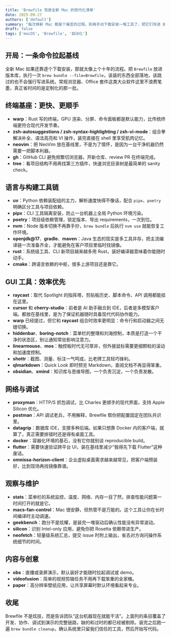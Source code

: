 ```yaml
---
title: 'Brewfile 驾驶全新 Mac 的现代化清单'
date: 2025-09-27
authors: ['default']
summary: "每次换新 Mac 都是个痛苦的过程。别再手动下载安装一堆工具了，把它们写进 Brewfile，执行一次命令就能把机器拉到可用状态。"
draft: false
tags: ['macOS', 'Brewfile', '自动化']
---
```


## 开局：一条命令拉起基线

全新 Mac 如果还靠逐个下载安装，那就太像上个十年的流程。把 `Brewfile` 放进版本库，执行一次 `brew bundle --file=Brewfile`，该装的东西全部落地，该跳过的也不会强行写进系统。常规浏览器、Office 套件这类大众软件这里不浪费笔墨，真正省时间的是定制化的那一批。

## 终端基座：更快、更顺手

- **warp**：Rust 写的终端，GPU 渲染、分屏、命令面板都是默认能力，比传统终端更符合现代开发节奏。
- **zsh-autosuggestions / zsh-syntax-highlighting / zsh-vi-mode**：组合拳解决补全、语法高亮和 VI 操作，装完直接在 shell 里享受肌肉记忆。
- **neovim**：把 NeoVim 放在基线里，不是为了情怀，是因为一台干净机器仍然需要一把脚本利器。
- **gh**：GitHub CLI 避免频繁切浏览器，开新仓库、review PR 在终端完成。
- **tree**：看项目结构不用再找第三方插件，快速浏览目录树是最简单的 sanity check。

## 语言与构建工具链

- **uv**：Python 依赖装配组的主力，解析速度快得不像话，配合 `pipx`、`poetry` 明确区分工具与项目依赖。
- **pipx**：CLI 工具隔离安装，防止一台机器上全局 Python 环境污染。
- **poetry**：项目级依赖管理，锁定版本、导出 requirements，一次到位。
- **nvm**：Node 版本切换不再靠手抄，`brew bundle` 后执行 `nvm use` 就能恢复工作环境。
- **openjdk@17**、**gradle**、**maven**：Java 生态的现实是多工具并存，把主流编译链一次准备齐全，才能避免在客户项目里临时找镜像。
- **rust**：系统级工具、CLI 新项目越来越多用 Rust，装好编译器意味着你能随时动手。
- **cmake**：跨语言依赖的中枢，很多上游项目还是靠它。

## GUI 工具：效率优先

- **raycast**：取代 Spotlight 的指挥塔，剪贴板历史、脚本命令、API 调用都能挂在这里。
- **cursor** 和 **cherry-studio**：前者是 AI 助手融合到 IDE，后者是多模型客户端。都放在基线里，是为了保证机器随时具备现代代码协作能力。
- **warp** 已经提过，但它和 **raycast** 组合时效率更明显：命令行和启动器之间无缝切换。
- **hiddenbar**、**boring-notch**：菜单栏的整理和刘海控制，本质是打造一个干净的状态区，别让通知常驻影响注意力。
- **linearmouse**、**mos**：触控板时代无可厚非，但外接鼠标需要更细颗粒的滚动和加速度控制。
- **shottr**：截图、测量、标注一气呵成，比老牌工具轻巧锋利。
- **qlmarkdown**：Quick Look 即时预览 Markdown，查阅文档不再显得笨重。
- **obsidian**、**xmind**：知识库与思维导图，一个负责沉淀，一个负责发散。

## 网络与调试

- **proxyman**：HTTP/S 抓包调试，比 Charles 更顺手的现代界面，支持 Apple Silicon 优化。
- **postman**：API 调试老兵，不用解释，Brewfile 帮你把配置固定在团队共识里。
- **datagrip**：数据库 IDE，支撑多种后端。如果只想靠 Docker 内的客户端，就算了，真正需要排错时还是得有桌面工具。
- **docker**：容器化环境的基石，没有它你就别谈 reproducible build。
- **flutter**：需要快速验证跨平台 UI，装在基线里减少“我得先下载 Flutter”这种废话。
- **omnissa-horizon-client**：企业虚拟桌面需求越来越常见，把客户端预装好，比到现场再找镜像靠谱。

## 观察与维护

- **stats**：菜单栏的系统监控，温度、网络、内存一目了然，排查性能问题第一时间打开的就是它。
- **macs-fan-control**：Mac 很安静，但热管不是万能的。这个工具让你在长时间编译时主动调速。
- **geekbench**：跑分不是炫耀，是装完一堆驱动后确认性能没有异常波动。
- **silicon**：识别 Intel-only 应用，避免你把 Rosetta 依赖带进生产。
- **neofetch**：轻量级系统汇总，提交 issue 时附上输出，省去对方询问操作系统细节的时间。

## 内容与创意

- **obs**：直播或录屏演示，默认装好才能随时拉起调试或 demo。
- **videofusion**：简单的视频剪辑任务不用再下载笨重的全家桶。
- **paper**：高分辨率壁纸应用，让共享屏幕时默认环境看起来专业。

## 收尾

Brewfile 不是炫技，而是告诉团队“这台机器现在就能干活”。上面列的条目覆盖了开发、协作、调试到演示的完整链路，缺的和过时的都已经被剔除。装完之后跑一遍 `brew bundle cleanup`，确认系统里只留我们信任的工具，然后开始写代码。
